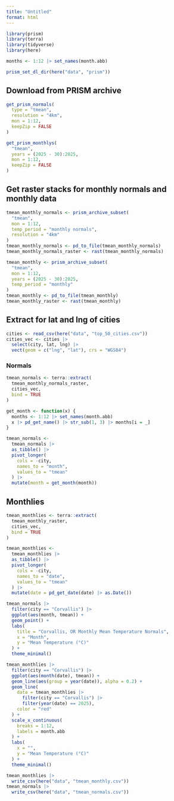 ```yaml
---
title: "Untitled"
format: html
---
```



```r
library(prism)
library(terra)
library(tidyverse)
library(here)
```


```r
months <- 1:12 |> set_names(month.abb)
```

```r
prism_set_dl_dir(here("data", "prism"))
```

## Download from PRISM archive
```r
get_prism_normals(
  type = "tmean",
  resolution = "4km",
  mon = 1:12,
  keepZip = FALSE
)
```


```r
get_prism_monthlys(
  "tmean",
  years = (2025 - 30):2025,
  mon = 1:12,
  keepZip = FALSE
)
```

## Get raster stacks for monthly normals and monthly data

```r
tmean_monthly_normals <- prism_archive_subset(
  "tmean",
  mon = 1:12,
  temp_period = "monthly normals",
  resolution = "4km"
)
tmean_monthly_normals <- pd_to_file(tmean_monthly_normals)
tmean_monthly_normals_raster <- rast(tmean_monthly_normals)
```

```r
tmean_monthly <- prism_archive_subset(
  "tmean",
  mon = 1:12,
  years = (2025 - 30):2025,
  temp_period = "monthly"
)
tmean_monthly <- pd_to_file(tmean_monthly)
tmean_monthly_raster <- rast(tmean_monthly)
```

## Extract for lat and lng of cities

```r
cities <- read_csv(here("data", "top_50_cities.csv"))
cities_vec <- cities |>
  select(city, lat, lng) |>
  vect(geom = c("lng", "lat"), crs = "WGS84")
```

### Normals 

```r
tmean_normals <- terra::extract(
  tmean_monthly_normals_raster,
  cities_vec,
  bind = TRUE
)

get_month <- function(x) {
  months <- 1:12 |> set_names(month.abb)
  x |> pd_get_name() |> str_sub(1, 3) |> months[i = _]
}

tmean_normals <-
  tmean_normals |>
  as_tibble() |>
  pivot_longer(
    cols = -city,
    names_to = "month",
    values_to = "tmean"
  ) |>
  mutate(month = get_month(month))
```

## Monthlies

```r
tmean_monthlies <- terra::extract(
  tmean_monthly_raster,
  cities_vec,
  bind = TRUE
)

tmean_monthlies <-
  tmean_monthlies |>
  as_tibble() |>
  pivot_longer(
    cols = -city,
    names_to = "date",
    values_to = "tmean"
  ) |>
  mutate(date = pd_get_date(date) |> as.Date())
```



```r
tmean_normals |>
  filter(city == "Corvallis") |>
  ggplot(aes(month, tmean)) +
  geom_point() +
  labs(
    title = "Corvallis, OR Monthly Mean Temperature Normals",
    x = "Month",
    y = "Mean Temperature (°C)"
  ) +
  theme_minimal()
```


```r
tmean_monthlies |>
  filter(city == "Corvallis") |>
  ggplot(aes(month(date), tmean)) +
  geom_line(aes(group = year(date)), alpha = 0.2) +
  geom_line(
    data = tmean_monthlies |>
      filter(city == "Corvallis") |>
      filter(year(date) == 2025),
    color = "red"
  ) +
  scale_x_continuous(
    breaks = 1:12,
    labels = month.abb
  ) +
  labs(
    x = "",
    y = "Mean Temperature (°C)"
  ) +
  theme_minimal()
```


```r
tmean_monthlies |>
  write_csv(here("data", "tmean_monthly.csv"))
tmean_normals |>
  write_csv(here("data", "tmean_normals.csv"))
```